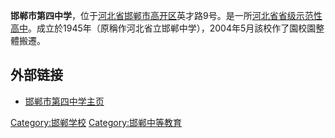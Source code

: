 '''邯郸市第四中学'''，位于[[河北省|河北省]][[邯郸市|邯郸市]][[高开区|高开区]]英才路9号。是一所[[河北省省级示范性高中|河北省省级示范性高中]]。成立於1945年（原稱作河北省立邯郸中学），2004年5月該校作了園校園整體搬遷。

==外部链接==
* [https://web.archive.org/web/20060402200652/http://hdsz.net/ 邯郸市第四中学主页]
{{河北省示范性普通高级中学}}
{{Seni-stub}}
[[Category:邯郸学校|Category:邯郸学校]]
[[Category:邯郸中等教育|Category:邯郸中等教育]]
